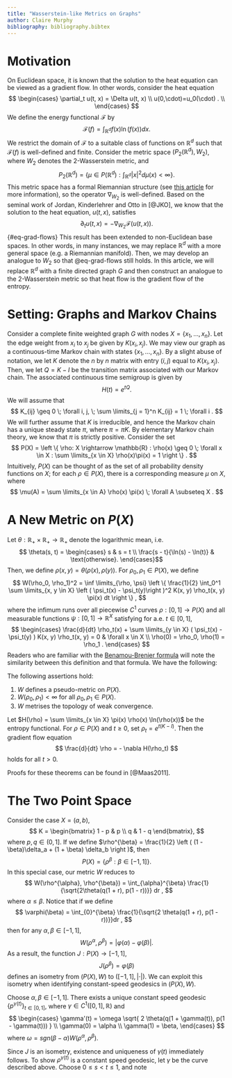 ```yaml
---
title: "Wasserstein-like Metrics on Graphs"
author: Claire Murphy
bibliography: bibliography.bibtex
---
```


# Motivation

On Euclidean space, it is known that the solution to the heat equation can be viewed as a gradient flow. In other words, consider the heat equation $$ \begin{cases} 
          \partial_t u(t, x) = \Delta u(t, x) \\
          u(0,\cdot)=u_0(\cdot) . \\  
       \end{cases} 
    $$ We define the energy functional $\mathcal{F}$ by $$ \mathcal{F}(f)=\int_{\mathbb{R}^d}f(x)\ln(f(x))dx . $$ We restrict the domain of $\mathcal{F}$ to a suitable class of functions on $\mathbb{R}^d$ such that $\mathcal{F}(f)$ is well-defined and finite. Consider the metric space $(P_2(\mathbb{R}^d), W_2)$, where $W_2$ denotes the 2-Wasserstein metric, and $$ P_2(\mathbb{R}^d) = \left \{ \mu \in P(\mathbb{R}^d) : \int_{\mathbb{R}^d} |x|^2 d \mu(x) < \infty \right \} . $$ This metric space has a formal Riemannian structure (see [this article](https://www.otwiki.xyz/wiki/Regularity_of_Optimal_Transport_Maps_and_the_Monge-Amp%C3%A9re_Equation_on_Riemannian_Manifolds) for more information), so the operator $\nabla_{W_2}$ is well-defined. Based on the seminal work of Jordan, Kinderlehrer and Otto in [@JKO], we know that the solution to the heat equation, $u(t, x)$, satisfies $$
    \partial_t u(t, x) = -\nabla_{W_2}\mathcal{F}(u(t,x)) .
$$ {#eq-grad-flows} This result has been extended to non-Euclidean base spaces. In other words, in many instances, we may replace $\mathbb{R}^d$ with a more general space (e.g. a Riemannian manifold). Then, we may develop an analogue to $W_2$ so that @eq-grad-flows still holds. In this article, we will replace $\mathbb{R}^d$ with a finite directed graph $G$ and then construct an analogue to the 2-Wasserstein metric so that heat flow is the gradient flow of the entropy.

# Setting: Graphs and Markov Chains

Consider a complete finite weighted graph $G$ with nodes $X = \{x_1, \ldots, x_n \}$. Let the edge weight from $x_i$ to $x_j$ be given by $K(x_i, x_j)$. We may view our graph as a continuous-time Markov chain with states $\{ x_1, \ldots, x_n \}$. By a slight abuse of notation, we let $K$ denote the $n$ by $n$ matrix with entry $(i, j)$ equal to $K(x_i, x_j)$. Then, we let $Q = K - I$ be the transition matrix associated with our Markov chain. The associated continuous time semigroup is given by $$ H(t) = e^{tQ} . $$ We will assume that $$ K_{ij} \geq 0 \; \forall i, j, \; \sum \limits_{j = 1}^n K_{ij} = 1 \; \forall i . $$ We will further assume that $K$ is irreducible, and hence the Markov chain has a unique steady state $\pi$, where $\pi = \pi K$. By elementary Markov chain theory, we know that $\pi$ is strictly positive. Consider the set $$ P(X) = \left \{ \rho: X \rightarrow \mathbb{R} : \rho(x) \geq 0 \; \forall x \in X : \sum \limits_{x \in X} \rho(x)\pi(x) = 1 \right \} . $$ Intuitively, $P(X)$ can be thought of as the set of all probability density functions on $X$; for each $\rho \in P(X)$, there is a corresponding measure $\mu$ on $X$, where $$ \mu(A) = \sum \limits_{x \in A} \rho(x) \pi(x) \; \forall A \subseteq X . $$

# A New Metric on $P(X)$

Let $\theta: \mathbb{R}_+ \times \mathbb{R}_+ \rightarrow \mathbb{R}_+$ denote the logarithmic mean, i.e. $$ \theta(s, t) = \begin{cases}
    s & s = t \\
    \frac{s - t}{\ln(s) - \ln(t)} & \text{otherwise}.
\end{cases}$$ Then, we define $\rho(x, y) = \theta(\rho(x), \rho(y))$. For $\rho_0, \rho_1 \in P(X)$, we define $$ W(\rho_0, \rho_1)^2 = \inf \limits_{\rho, \psi} \left \{ \frac{1}{2} \int_0^1 \sum \limits_{x, y \in X} \left ( \psi_t(x) - \psi_t(y)\right )^2 K(x, y) \rho_t(x, y) \pi(x) dt \right \} , $$ where the infimum runs over all piecewise $C^1$ curves $\rho:[0, 1] \rightarrow P(X)$ and all measurable functions $\psi:[0, 1] \rightarrow \mathbb{R}^X$ satisfying for a.e. $t \in [0, 1]$, $$ \begin{cases}
    \frac{d}{dt} \rho_t(x) + \sum \limits_{y \in X}  ( \psi_t(x) - \psi_t(y) ) K(x, y) \rho_t(x, y) = 0 & \forall x \in X \\
    \rho(0) = \rho_0, \rho(1) = \rho_1 . 
\end{cases} $$ Readers who are familiar with the [Benamou-Brenier formula](https://www.otwiki.xyz/wiki/The_continuity_equation_and_Benamour_Brenier_formula) will note the similarity between this definition and that formula. We have the following:

::: {#thm-1}
The following assertions hold:

1.  $W$ defines a pseudo-metric on $P(X)$.
2.  $W(\rho_0, \rho_1) < \infty$ for all $\rho_0, \rho_1 \in P(X)$.
3.  $W$ metrises the topology of weak convergence.
:::

::: {#thm-2}
Let $H(\rho) = \sum \limits_{x \in X} \pi(x) \rho(x) \ln(\rho(x))$ be the entropy functional. For $\rho \in P(X)$ and $t \geq 0$, set $\rho_t = e^{t(K - I)}$. Then the gradient flow equation $$ \frac{d}{dt} \rho = - \nabla H(\rho_t) $$ holds for all $t > 0$.
:::

Proofs for these theorems can be found in [@Maas2011].

# The Two Point Space

Consider the case $X = (a, b)$, $$ K = \begin{bmatrix}
    1 - p & p \\
    q & 1 - q
\end{bmatrix}, $$ where $p, q \in (0, 1]$. If we define $\rho^{\beta} = \frac{1}{2} \left ( (1 - \beta)\delta_a + (1 + \beta) \delta_b \right )$, then $$ P(X) = \left \{ \rho^{\beta} : \beta \in [-1, 1] \right \} . $$ In this special case, our metric $W$ reduces to $$ W(\rho^{\alpha}, \rho^{\beta}) =  \int_{\alpha}^{\beta} \frac{1}{\sqrt{2\theta(q(1 + r), p(1 - r))}} dr , $$ where $\alpha \leq \beta$. Notice that if we define $$ \varphi(\beta) = \int_{0}^{\beta}  \frac{1}{\sqrt{2 \theta(q(1 + r), p(1 - r))}}dr , $$ then for any $\alpha, \beta \in [-1, 1]$, $$ W(\rho^{\alpha}, \rho^{\beta}) = |\varphi(\alpha) - \varphi(\beta)| . $$ As a result, the function $J: P(X) \rightarrow [-1, 1]$, $$ J(\rho^{\beta}) = \varphi(\beta) $$ defines an isometry from $(P(X), W)$ to $([-1, 1], |\cdot|)$. We can exploit this isometry when identifying constant-speed geodesics in $(P(X), W)$.

::: {#thm-3}
Choose $\alpha, \beta \in [-1, 1]$. There exists a unique constant speed geodesic $\{ p^{\gamma(t)} \}_{t \in [0, 1]}$, where $\gamma \in C^1([0, 1], \mathbb{R})$ and $$ \begin{cases}
    \gamma'(t) = \omega \sqrt{ 2 \theta(q(1 + \gamma(t)), p(1 - \gamma(t))) } \\
    \gamma(0) = \alpha \\
    \gamma(1) = \beta, 
\end{cases} $$ where $\omega = sgn(\beta - \alpha) W(\rho^{\alpha}, \rho^{\beta})$.
:::

::: proof
Since $J$ is an isometry, existence and uniqueness of $\gamma(t)$ immediately follows. To show $\rho^{\gamma(t)}$ is a constant speed geodesic, let $\gamma$ be the curve described above. Choose $0 \leq s < t \leq 1$, and note \begin{align*}
    W \left (\rho^{\gamma(t)}, \rho^{\gamma(s)} \right )
    & = |\varphi(\gamma(t)) - \varphi(\gamma(s))| \\
    & = \left | \int_s^t \varphi'(\gamma(r)) \cdot \gamma'(r) dr \right | \\
    & = \left | \int_s^t  \frac{1}{\sqrt{2 \theta(q(1 + \gamma(t)), p(1 - \gamma(t)))}} \cdot \omega \sqrt{ 2 \theta(p(1 - \gamma(t)), q(1 + \gamma(t))) } dr \right | \\
    & = |t - s| W\left(\rho^{\alpha}, \rho^{\beta}\right) .
\end{align*}
:::
